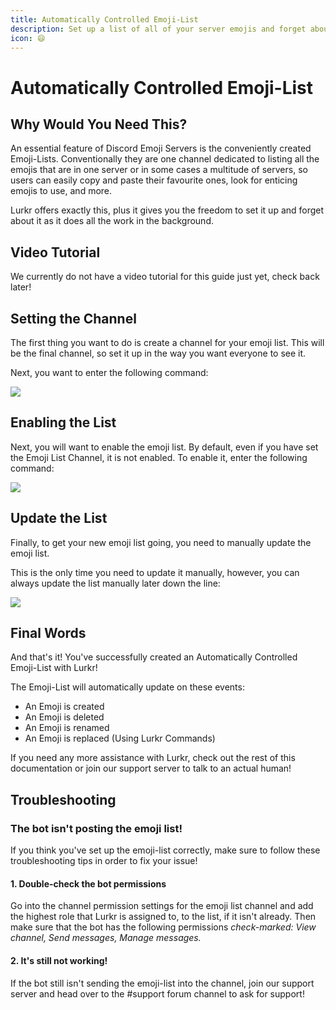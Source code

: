 ```yaml
---
title: Automatically Controlled Emoji-List
description: Set up a list of all of your server emojis and forget about it as it updates itself
icon: 😄
---
```


# Automatically Controlled Emoji-List

## Why Would You Need This?

An essential feature of Discord Emoji Servers is the conveniently created Emoji-Lists. Conventionally they are one channel dedicated to listing all the emojis that are in one server or in some cases a multitude of servers, so users can easily copy and paste their favourite ones, look for enticing emojis to use, and more.

Lurkr offers exactly this, plus it gives you the freedom to set it up and forget about it as it does all the work in the background.

## Video Tutorial

We currently do not have a video tutorial for this guide just yet, check back later!

## Setting the Channel

The first thing you want to do is create a channel for your emoji list. This will be the final channel, so set it up in the way you want everyone to see it.

Next, you want to enter the following command:

![](https://i.imgur.com/Lxxb7HC.png)

## Enabling the List

Next, you will want to enable the emoji list. By default, even if you have set the Emoji List Channel, it is not enabled. To enable it, enter the following command:

![](https://i.imgur.com/pbPcRBu.png)

## Update the List

Finally, to get your new emoji list going, you need to manually update the emoji list.

This is the only time you need to update it manually, however, you can always update the list manually later down the line:

![](https://i.imgur.com/QpCpmra.png)

## Final Words

And that's it! You've successfully created an Automatically Controlled Emoji-List with Lurkr!

The Emoji-List will automatically update on these events:

* An Emoji is created
* An Emoji is deleted
* An Emoji is renamed
* An Emoji is replaced (Using Lurkr Commands)

If you need any more assistance with Lurkr, check out the rest of this documentation or join our support server to talk to an actual human!

## Troubleshooting

### The bot isn't posting the emoji list!

If you think you've set up the emoji-list correctly, make sure to follow these troubleshooting tips in order to fix your issue!

#### 1. Double-check the bot permissions

Go into the channel permission settings for the emoji list channel and add the highest role that Lurkr is assigned to, to the list, if it isn't already. Then make sure that the bot has the following permissions _check-marked: View channel, Send messages, Manage messages._

#### 2. It's still not working!

If the bot still isn't sending the emoji-list into the channel, join our support server and head over to the #support forum channel to ask for support!